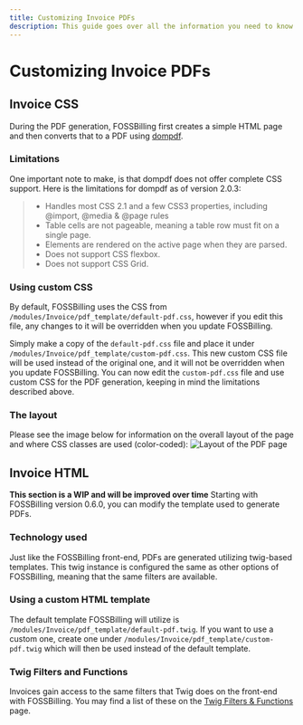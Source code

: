 ```yaml
---
title: Customizing Invoice PDFs
description: This guide goes over all the information you need to know in order to adjust the visuals for invoice PDFs.
---
```


# Customizing Invoice PDFs

## Invoice CSS

During the PDF generation, FOSSBilling first creates a simple HTML page and then converts that to a PDF using [dompdf](https://github.com/dompdf/dompdf).

### Limitations

One important note to make, is that dompdf does not offer complete CSS support. Here is the limitations for dompdf as of version 2.0.3:

> - Handles most CSS 2.1 and a few CSS3 properties, including @import, @media & @page rules
> - Table cells are not pageable, meaning a table row must fit on a single page.
> - Elements are rendered on the active page when they are parsed.
> - Does not support CSS flexbox.
> - Does not support CSS Grid.

### Using custom CSS

By default, FOSSBilling uses the CSS from `/modules/Invoice/pdf_template/default-pdf.css`, however if you edit this file, any changes to it will be overridden when you update FOSSBilling.

Simply make a copy of the `default-pdf.css` file and place it under `/modules/Invoice/pdf_template/custom-pdf.css`. This new custom CSS file will be used instead of the original one, and it will not be overridden when you update FOSSBilling. You can now edit the `custom-pdf.css` file and use custom CSS for the PDF generation, keeping in mind the limitations described above.

### The layout

Please see the image below for information on the overall layout of the page and where CSS classes are used (color-coded):
![Layout of the PDF page](/img/guides/pdf/invoice_layout.png)

## Invoice HTML

**This section is a WIP and will be improved over time**
Starting with FOSSBilling version 0.6.0, you can modify the template used to generate PDFs.

### Technology used

Just like the FOSSBilling front-end, PDFs are generated utilizing twig-based templates. This twig instance is configured the same as other options of FOSSBilling, meaning that the same filters are available.

### Using a custom HTML template

The default template FOSSBilling will utilize is `/modules/Invoice/pdf_template/default-pdf.twig`. If you want to use a custom one, create one under `/modules/Invoice/pdf_template/custom-pdf.twig` which will then be used instead of the default template.

### Twig Filters and Functions

Invoices gain access to the same filters that Twig does on the front-end with FOSSBilling.
You may find a list of these on the [Twig Filters & Functions](https://fossbilling.org/docs/contribution-handbook/twig-filters) page.
